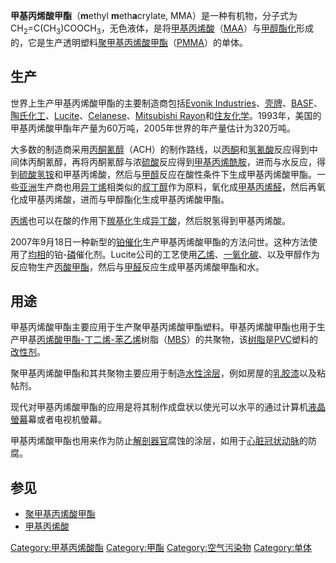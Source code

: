 {{distinguish|丙烯酸甲酯}}

{{Chembox
|   Name = 甲基丙烯酸甲酯
|   ImageFile = methyl-methacrylate-skeletal.png
<!-- | ImageSize = 150px -->
|   ImageName = 甲基丙烯酸甲酯
|   ImageFile1 = Methyl methacrylate-3d.png
| ImageSize1 = 150px  
|   IUPACName = 2-甲基丙-2-烯酸甲酯
|   OtherNames = 
| Section1 = {{Chembox Identifiers
| CASNo = 80-62-6
| CASNo_Ref = {{cascite|correct|CAS}}
|    SMILES  =  C=C(C)C(=O)OC
|    RTECS  =  OZ5075000
|  ChEBI_Ref  = {{ebicite|correct|EBI}}|  ChEBI  =  34840
|  UNII_Ref  = {{fdacite|correct|FDA}}|  UNII  =  196OC77688
|  ChEMBL_Ref  = {{ebicite|correct|EBI}}|  ChEMBL  =  49996
|  StdInChI_Ref  = {{stdinchicite|correct|chemspider}}|  StdInChI  =  1S/C5H8O2/c1-4(2)5(6)7-3/h1H2,2-3H3
|  StdInChIKey_Ref  = {{stdinchicite|correct|chemspider}}|  StdInChIKey  =  VVQNEPGJFQJSBK-UHFFFAOYSA-N
|  ChemSpiderID_Ref  = {{chemspidercite|correct|chemspider}}|  ChemSpiderID  =  6406
|  KEGG_Ref  = {{keggcite|changed|kegg}}|  KEGG  =  C14527
}}
| Section2 = {{Chembox Properties
|   Formula = C<sub>5</sub>H<sub>8</sub>O<sub>2</sub>
|   MolarMass = 100.12 
|   Appearance = 无色液体
|   Density = 0.94 g/cm³
|   Solubility = 1.5 g/100 ml (25 °C)
|   MeltingPt = -48 °C (225 K)
|   BoilingPt = 101 °C (374 K)
|   pKb = 
|   Viscosity = 0.6 c[[泊_(单位)|P]]，20 °C
  }}
| Section3 = {{Chembox Structure
|   Dipole = 1.6-1.97 [[德拜|D]]
  }}
| Section7 = {{Chembox Hazards
|   MainHazards = 易燃
|   FlashPt = 2 °C（435 °C自燃）
|   RSPhrases = 
  }}
}}
'''甲基丙烯酸甲酯'''（'''m'''ethyl '''m'''eth'''a'''crylate, MMA）是一种有机物，分子式为CH<sub>2</sub>=C(CH<sub>3</sub>)COOCH<sub>3</sub>，无色液体，是将[[甲基丙烯酸|甲基丙烯酸]]（[[MAA|MAA]]）与[[甲醇|甲醇]][[酯化|酯化]]形成的，它是生产透明塑料[[聚甲基丙烯酸甲酯|聚甲基丙烯酸甲酯]]（[[PMMA|PMMA]]）的单体。

== 生产 ==
世界上生产甲基丙烯酸甲酯的主要制造商包括[[Evonik_Industries|Evonik Industries]]、[[壳牌|壳牌]]、[[BASF|BASF]]、[[陶氏化工|陶氏化工]]、[[Lucite|Lucite]]、[[Celanese|Celanese]]、[[Mitsubishi_Rayon|Mitsubishi Rayon]]和[[住友化学|住友化学]]。1993年，美国的甲基丙烯酸甲酯年产量为60万吨，2005年世界的年产量估计为320万吨。

大多数的制造商采用[[丙酮氰醇|丙酮氰醇]]（ACH）的制作路线，以[[丙酮|丙酮]]和[[氢氰酸|氢氰酸]]反应得到中间体丙酮氰醇，再将丙酮氰醇与浓[[硫酸|硫酸]]反应得到[[甲基丙烯酰胺|甲基丙烯酰胺]]，进而与水反应，得到[[硫酸氢铵|硫酸氢铵]]和甲基丙烯酸，然后与[[甲醇|甲醇]]反应在酸性条件下生成甲基丙烯酸甲酯。一些[[亚洲|亚洲]]生产商也用[[异丁烯|异丁烯]]相类似的[[叔丁醇|叔丁醇]]作为原料，氧化成[[甲基丙烯醛|甲基丙烯醛]]，然后再氧化成甲基丙烯酸，进而与甲醇酯化生成甲基丙烯酸甲酯。

[[丙烯|丙烯]]也可以在酸的作用下[[羰基化|羰基化]]生成[[异丁酸|异丁酸]]，然后脱氢得到甲基丙烯酸。

2007年9月18日一种新型的[[铂|铂]][[催化|催化]]生产甲基丙烯酸甲酯的方法问世。这种方法使用了[[均相|均相]]的铂-[[磷|磷]]催化剂。Lucite公司的工艺使用[[乙烯|乙烯]]、[[一氧化碳|一氧化碳]]、以及甲醇作为反应物生产[[丙酸甲酯|丙酸甲酯]]，然后与[[甲醛|甲醛]]反应生成甲基丙烯酸甲酯和水。

== 用途 ==
甲基丙烯酸甲酯主要应用于生产聚甲基丙烯酸甲酯塑料。甲基丙烯酸甲酯也用于生产甲基[[丙烯酸甲酯-丁二烯-苯乙烯|丙烯酸甲酯-丁二烯-苯乙烯]]树脂（[[MBS|MBS]]）的共聚物，该[[树脂|树脂]]是[[PVC|PVC]]塑料的[[改性剂|改性剂]]。

聚甲基丙烯酸甲酯和其共聚物主要应用于制造[[水性涂层|水性涂层]]，例如房屋的[[乳胶漆|乳胶漆]]以及粘帖剂。

现代对甲基丙烯酸甲酯的应用是将其制作成盘状以使光可以水平的通过计算机[[液晶螢幕|液晶螢幕]]幕或者电视机螢幕。

甲基丙烯酸甲酯也用来作为防止[[解剖器官|解剖器官]]腐蚀的涂层，如用于[[心脏冠状动脉|心脏冠状动脉]]的防腐。

==参见==
*[[聚甲基丙烯酸甲酯|聚甲基丙烯酸甲酯]]
*[[甲基丙烯酸|甲基丙烯酸]]

{{丙烯酸酯單體}}
{{Authority control}}
[[Category:甲基丙烯酸酯|Category:甲基丙烯酸酯]]
[[Category:甲酯|Category:甲酯]]
[[Category:空气污染物|Category:空气污染物]]
[[Category:单体|Category:单体]]